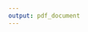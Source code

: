 ```yaml
---
output: pdf_document
---
```


\section*{Glosario}
\addcontentsline{toc}{section}{\protect\numberline{}Glosario}


